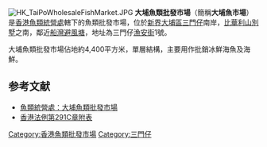 [[File:HK_TaiPoWholesaleFishMarket.JPG|thumb]]
'''大埔魚類批發市場'''（簡稱'''大埔魚市場'''）是[[香港|香港]][[魚類統營處|魚類統營處]]轄下的魚類批發市場，位於[[新界|新界]][[大埔區|大埔區]][[三門仔|三門仔]]南岸，[[比華利山別墅|比華利山別墅]]之南，鄰近[[船灣避風塘|船灣避風塘]]，地址為三門仔[[漁安街|漁安街]]1號。

大埔魚類批發市場佔地約4,400平方米，單層結構，主要用作批銷冰鮮海魚及海鮮。

==参考文献==
*[https://web.archive.org/web/20110907060437/http://www.fmo.org.hk/index/lang_tc/page_fmo-market/market_06/#main 魚類統營處：大埔魚類批發市場]
*[http://www.legislation.gov.hk/blis_ind.nsf/CurAllChinDoc/0E12CD6E1AB16F5D482578B1002D2D37?OpenDocument 香港法例第291C章附表]{{Wayback|url=http://www.legislation.gov.hk/blis_ind.nsf/CurAllChinDoc/0E12CD6E1AB16F5D482578B1002D2D37?OpenDocument |date=20160307051152 }}

[[Category:香港魚類批發市場|Category:香港魚類批發市場]]
[[Category:三門仔|Category:三門仔]]
